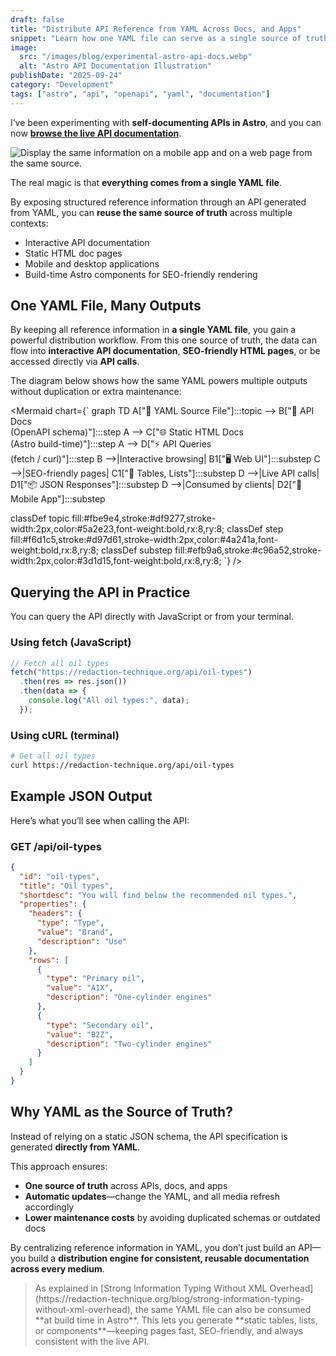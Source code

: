 ```yaml
---
draft: false
title: "Distribute API Reference from YAML Across Docs, and Apps"
snippet: "Learn how one YAML file can serve as a single source of truth for APIs, powering docs, HTML documentation, and even mobile apps."
image:
  src: "/images/blog/experimental-astro-api-docs.webp"
  alt: "Astro API Documentation Illustration"
publishDate: "2025-09-24"
category: "Development"
tags: ["astro", "api", "openapi", "yaml", "documentation"]
---
```


I’ve been experimenting with **self-documenting APIs in Astro**, and you can now [**browse the live API documentation**](https://redaction-technique.org/docs).

![Display the same information on a mobile app and on a web page from the same source.](/images/blog/experimental-astro-api-docs-large.webp)

The real magic is that **everything comes from a single YAML file**.

By exposing structured reference information through an API generated from YAML, you can **reuse the same source of truth** across multiple contexts:

* Interactive API documentation
* Static HTML doc pages
* Mobile and desktop applications
* Build-time Astro components for SEO-friendly rendering

## One YAML File, Many Outputs

By keeping all reference information in **a single YAML file**, you gain a powerful distribution workflow.
From this one source of truth, the data can flow into **interactive API documentation**, **SEO-friendly HTML pages**, or be accessed directly via **API calls**.

The diagram below shows how the same YAML powers multiple outputs without duplication or extra maintenance:


<Mermaid chart={`
graph TD
A["📄 YAML Source File"]:::topic --> B["📘 API Docs<br/>(OpenAPI schema)"]:::step
A --> C["🌐 Static HTML Docs<br/>(Astro build-time)"]:::step
A --> D["⚡ API Queries<br/>(fetch / curl)"]:::step
B -->|Interactive browsing| B1["🖥️ Web UI"]:::substep
C -->|SEO-friendly pages| C1["📑 Tables, Lists"]:::substep
D -->|Live API calls| D1["📦 JSON Responses"]:::substep
D -->|Consumed by clients| D2["📱 Mobile App"]:::substep

classDef topic fill:#fbe9e4,stroke:#df9277,stroke-width:2px,color:#5a2e23,font-weight:bold,rx:8,ry:8;
classDef step fill:#f6d1c5,stroke:#d97d61,stroke-width:2px,color:#4a241a,font-weight:bold,rx:8,ry:8;
classDef substep fill:#efb9a6,stroke:#c96a52,stroke-width:2px,color:#3d1d15,font-weight:bold,rx:8,ry:8;
`} />

## Querying the API in Practice

You can query the API directly with JavaScript or from your terminal.

### Using fetch (JavaScript)

```ts
// Fetch all oil types
fetch("https://redaction-technique.org/api/oil-types")
  .then(res => res.json())
  .then(data => {
    console.log("All oil types:", data);
  });
```

### Using cURL (terminal)

```bash
# Get all oil types
curl https://redaction-technique.org/api/oil-types
```

## Example JSON Output

Here’s what you’ll see when calling the API:

### GET /api/oil-types

```json
{
  "id": "oil-types",
  "title": "Oil types",
  "shortdesc": "You will find below the recommended oil types.",
  "properties": {
    "headers": {
      "type": "Type",
      "value": "Brand",
      "description": "Use"
    },
    "rows": [
      {
        "type": "Primary oil",
        "value": "A1X",
        "description": "One-cylinder engines"
      },
      {
        "type": "Secondary oil",
        "value": "B2Z",
        "description": "Two-cylinder engines"
      }
    ]
  }
}
```

## Why YAML as the Source of Truth?

Instead of relying on a static JSON schema, the API specification is generated **directly from YAML**.

This approach ensures:

* **One source of truth** across APIs, docs, and apps
* **Automatic updates**—change the YAML, and all media refresh accordingly
* **Lower maintenance costs** by avoiding duplicated schemas or outdated docs

By centralizing reference information in YAML, you don’t just build an API—you build a **distribution engine for consistent, reusable documentation across every medium**.

<blockquote>
As explained in [Strong Information Typing Without XML Overhead](https://redaction-technique.org/blog/strong-information-typing-without-xml-overhead), the same YAML file can also be consumed **at build time in Astro**.  
This lets you generate **static tables, lists, or components**—keeping pages fast, SEO-friendly, and always consistent with the live API.
</blockquote>

